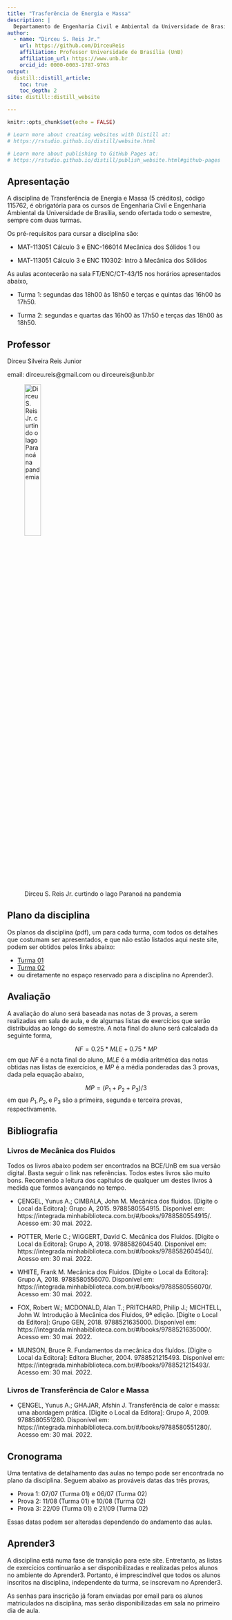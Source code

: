 ```yaml
---
title: "Trasferência de Energia e Massa"
description: |
  Departamento de Engenharia Civil e Ambiental da Universidade de Brasíla (UnB)
author:
  - name: "Dirceu S. Reis Jr."
    url: https://github.com/DirceuReis
    affiliation: Professor Universidade de Brasília (UnB) 
    affiliation_url: https://www.unb.br
    orcid_id: 0000-0003-1787-9763  
output:
  distill::distill_article:
    toc: true
    toc_depth: 2
site: distill::distill_website

---
```


```r
knitr::opts_chunk$set(echo = FALSE)

# Learn more about creating websites with Distill at:
# https://rstudio.github.io/distill/website.html

# Learn more about publishing to GitHub Pages at:
# https://rstudio.github.io/distill/publish_website.html#github-pages

```

## Apresentação

A disciplina de Transferência de Energia e Massa (5 créditos), código 115762, é obrigatória para os cursos de Engenharia Civil e Engenharia Ambiental da Universidade de Brasília, sendo ofertada todo o semestre, sempre com duas turmas. 

Os pré-requisitos para cursar a disciplina são:

- MAT-113051 Cálculo 3 e ENC-166014 Mecânica dos Sólidos 1 ou

- MAT-113051 Cálculo 3 e ENC 110302: Intro à Mecânica dos Sólidos 


As aulas acontecerão na sala FT/ENC/CT-43/15 nos horários apresentados abaixo,

- Turma 1: segundas das 18h00 às 18h50 e terças e quintas das 16h00 às 17h50.

- Turma 2: segundas e quartas das 16h00 às 17h50 e terças das 18h00 às 18h50.


## Professor

Dirceu Silveira Reis Junior

email: dirceu.reis@gmail.com ou dirceureis@unb.br

![Dirceu S. Reis Jr. curtindo o lago Paranoá na pandemia](foto_lago_menor.jpg){width=30%} 

## Plano da disciplina

Os planos da disciplina (pdf), um para cada turma, com todos os detalhes que costumam ser apresentados, e que não estão listados aqui neste site, podem ser obtidos pelos links abaixo:

- [Turma 01](Apresentacao1-2022_2_Transf_Energia_Mass_Turma_A.pdf)
- [Turma 02](Apresentacao1-2022_2_Transf_Energia_Mass_Turma_B.pdf)
- ou diretamente no espaço reservado para a disciplina no Aprender3.

## Avaliação

A avaliação do aluno será baseada nas notas de 3 provas, a serem realizadas em sala de aula, e de algumas listas de exercícios que serão distribuídas ao longo do semestre. A nota final do aluno será calcalada da seguinte forma,

$$
NF = 0.25*MLE + 0.75*MP
$$
em que $NF$ é a nota final do aluno, $MLE$ é a média aritmética das notas obtidas nas listas de exercícios, e $MP$ é a média ponderadas das 3 provas, dada pela equação abaixo,

$$
MP = (P_1 + P_2 + P_3)/3
$$
em que $P_1, P_2, \text{e}\; P_3$ são a primeira, segunda e terceira provas, respectivamente.

## Bibliografia

### Livros de Mecânica dos Fluidos

Todos os livros abaixo podem ser encontrados na BCE/UnB em sua versão digital. Basta seguir o link nas referências. Todos estes livros são muito bons. Recomendo a leitura dos capítulos de qualquer um destes livros à medida que formos avançando no tempo. 

- ÇENGEL, Yunus A.; CIMBALA, John M. Mecânica dos fluidos. [Digite o Local da Editora]: Grupo A, 2015. 9788580554915. Disponível em: https://integrada.minhabiblioteca.com.br/#/books/9788580554915/. Acesso em: 30 mai. 2022.

- POTTER, Merle C.; WIGGERT, David C. Mecânica dos Fluidos. [Digite o Local da Editora]: Grupo A, 2018. 9788582604540. Disponível em: https://integrada.minhabiblioteca.com.br/#/books/9788582604540/. Acesso em: 30 mai. 2022.

- WHITE, Frank M. Mecânica dos Fluidos. [Digite o Local da Editora]: Grupo A, 2018. 9788580556070. Disponível em: https://integrada.minhabiblioteca.com.br/#/books/9788580556070/. Acesso em: 30 mai. 2022.

- FOX, Robert W.; MCDONALD, Alan T.; PRITCHARD, Philip J.; MICHTELL, John W. Introdução à Mecânica dos Fluidos, 9ª edição. [Digite o Local da Editora]: Grupo GEN, 2018. 9788521635000. Disponível em: https://integrada.minhabiblioteca.com.br/#/books/9788521635000/. Acesso em: 30 mai. 2022.

- MUNSON, Bruce R. Fundamentos da mecânica dos fluídos. [Digite o Local da Editora]: Editora Blucher, 2004. 9788521215493. Disponível em: https://integrada.minhabiblioteca.com.br/#/books/9788521215493/. Acesso em: 30 mai. 2022.

<!-- POST, Scott. Mecânica dos Fluidos Aplicada e Computacional. [Digite o Local da Editora]: Grupo GEN, 2013. 9788521635263. Disponível em: https://integrada.minhabiblioteca.com.br/#/books/9788521635263/. Acesso em: 30 mai. 2022. -->

<!-- ELGER, Donald F. Mecânica dos Fluidos para Engenharia, 11ª edição. [Digite o Local da Editora]: Grupo GEN, #2019. 9788521636168. Disponível em: https://integrada.minhabiblioteca.com.br/#/books/9788521636168/. Acesso em: 30 mai. 2022.-->

### Livros de Transferência de Calor e Massa

- ÇENGEL, Yunus A.; GHAJAR, Afshin J. Transferência de calor e massa: uma abordagem prática. [Digite o Local da Editora]: Grupo A, 2009. 9788580551280. Disponível em: https://integrada.minhabiblioteca.com.br/#/books/9788580551280/. Acesso em: 30 mai. 2022.

## Cronograma

Uma tentativa de detalhamento das aulas no tempo pode ser encontrada no plano da disciplina. Seguem abaixo as prováveis datas das três provas,

- Prova 1: 07/07 (Turma 01) e 06/07 (Turma 02)
- Prova 2: 11/08 (Turma 01) e 10/08 (Turma 02)
- Prova 3: 22/09 (Turma 01) e 21/09 (Turma 02)

Essas datas podem ser alteradas dependendo do andamento das aulas.

## Aprender3

A disciplina está numa fase de transição para este site. Entretanto, as listas de exercícios continuarão a ser disponibilizadas e realizadas pelos alunos no ambiente do Aprender3. Portanto, é imprescindível que todos os alunos inscritos na disciplina, independente da turma, se inscrevam no Aprender3.

As senhas para inscrição já foram enviadas por email para os alunos matriculados na disciplina, mas serão disponibilizadas em sala no primeiro dia de aula.

